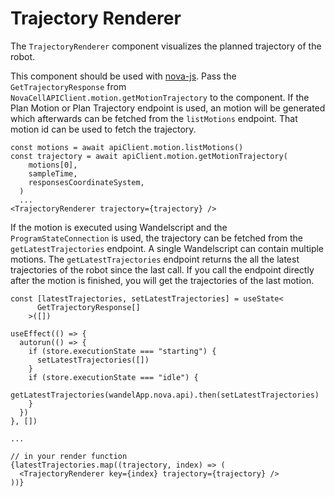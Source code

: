
<Meta of={TrajectoryRenderer} />

# Trajectory Renderer

The `TrajectoryRenderer` component visualizes the planned trajectory of the robot.

This component should be used with [nova-js](https://github.com/wandelbotsgmbh/nova-js). Pass the `GetTrajectoryResponse` from `NovaCellAPIClient.motion.getMotionTrajectory` to the component.
If the Plan Motion or Plan Trajectory endpoint is used, an motion will be generated which afterwards can be fetched from the `listMotions` endpoint. That motion id can be used to fetch the trajectory.

```tsx
const motions = await apiClient.motion.listMotions()
const trajectory = await apiClient.motion.getMotionTrajectory(
    motions[0],
    sampleTime,
    responsesCoordinateSystem,
  )
  ...
<TrajectoryRenderer trajectory={trajectory} />
```

If the motion is executed using Wandelscript and the `ProgramStateConnection` is used, the trajectory can be fetched from the `getLatestTrajectories` endpoint. A single Wandelscript can contain multiple motions. 
The `getLatestTrajectories` endpoint returns the all the latest trajectories of the robot since the last call. If you call the endpoint directly after the motion is finished, you will get the trajectories of the last motion. 

```tsx
const [latestTrajectories, setLatestTrajectories] = useState<
      GetTrajectoryResponse[]
    >([])

useEffect(() => {
  autorun(() => {
    if (store.executionState === "starting") {
      setLatestTrajectories([])
    }
    if (store.executionState === "idle") {
      getLatestTrajectories(wandelApp.nova.api).then(setLatestTrajectories)
    }
  })
}, [])
    
...

// in your render function
{latestTrajectories.map((trajectory, index) => (
  <TrajectoryRenderer key={index} trajectory={trajectory} />
))}
```

<Story of={TrajectoryRenderer.TrajectoryRendererSt} />